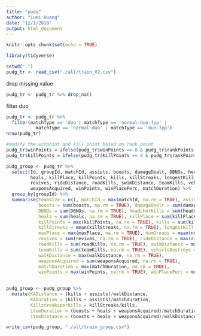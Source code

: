 ```yaml
---
title: "pudg"
author: "Lumi Huang"
date: "12/1/2018"
output: html_document
---
```


```r
knitr::opts_chunk$set(echo = TRUE)
```

```r
library(tidyverse)
```

```r
setwd(".")
pudg_tr <- read_csv("./all/train_V2.csv")
```
drop missing value
```r
pudg_tr <- pudg_tr %>% drop_na()
```

filter duo
```r
pudg_tr <- pudg_tr %>%
  filter(matchType == 'duo'| matchType == 'normal-duo-fpp' | 
           matchType == 'normal-duo' | matchType == 'duo-fpp')
nrow(pudg_tr)
```

```r
#modify the winpoint and kill point based on rank point
pudg_tr$winPoints = ifelse(pudg_tr$winPoints == 0 & pudg_tr$rankPoints != -1, NA, pudg_tr$winPoints)
pudg_tr$killPoints = ifelse(pudg_tr$killPoints == 0 & pudg_tr$rankPoints != -1, NA, pudg_tr$killPoints)


```

```r
pudg_group <- pudg_tr %>%
  select(Id, groupId, matchId, assists, boosts, damageDealt, DBNOs, headshotKills,
         heals, killPlace, killPoints, kills, killStreaks, longestKill, maxPlace, numGroups,
         revives, rideDistance, roadKills, swimDistance, teamKills, vehicleDestroys, walkDistance,
         weaponsAcquired, winPoints, winPlacePerc, matchDuration) %>%
  group_by(groupId) %>%
  summarise(teamsize = n(), matchId = max(matchId, na.rm = TRUE), assists = sum(assists, na.rm = TRUE),
            boosts = sum(boosts, na.rm = TRUE), damageDealt = sum(damageDealt, na.rm = TRUE), 
            DBNOs = sum(DBNOs, na.rm = TRUE), headshotKills = sum(headshotKills, na.rm = TRUE),
            heals = sum(heals, na.rm = TRUE), killPlace = sum(killPlace, na.rm = TRUE), 
            killPoints = max(killPoints, na.rm = TRUE), kills = sum(kills, na.rm = TRUE), 
            killStreaks = mean(killStreaks, na.rm = TRUE), longestKill = mean(longestKill, na.rm = TRUE),
            maxPlace = max(maxPlace, na.rm = TRUE), numGroups = mean(numGroups, na.rm = TRUE), 
            revives = sum(revives, na.rm = TRUE), rideDistance = max(rideDistance, na.rm = TRUE), 
            roadKills = sum(roadKills, na.rm = TRUE), swimDistance = max(swimDistance, na.rm = TRUE),
            teamKills = sum(teamKills, na.rm = TRUE), vehicleDestroys = sum(vehicleDestroys, na.rm = TRUE), 
            walkDistance = max(walkDistance, na.rm = TRUE), 
            weaponsAcquired = sum(weaponsAcquired, na.rm = TRUE), 
            matchDuration = max(matchDuration, na.rm = TRUE),
            winPoints = max(winPoints, na.rm = TRUE), winPlacePerc = mean(winPlacePerc, na.rm = TRUE))
  
```

```r
pudg_group <- pudg_group %>%
  mutate(KADistance = (kills + assists)/walkDistance, 
         KADuration = (kills + assists)/matchduration,
         KillstreaksperKills = killStreaks/kills,
         itemDuration = (boosts + heals + weaponsAcquired)/matchDuration,
         itemDistance = (boosts + heals + weaponsAcquired)/walkDistance)
```

```r
write_csv(pudg_group, "./all/train_group.csv")
```

